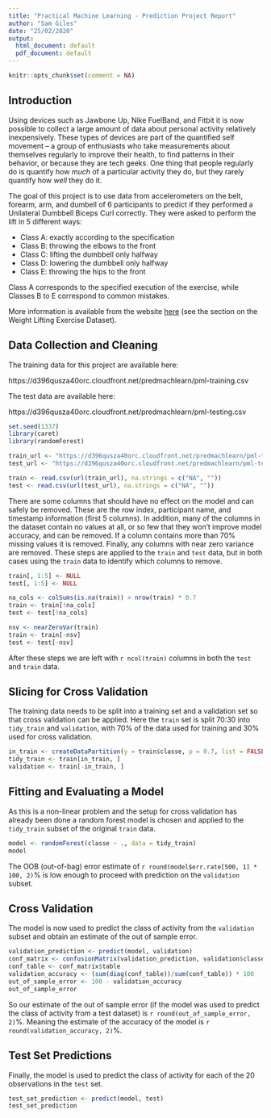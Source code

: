```yaml
---
title: "Practical Machine Learning - Prediction Project Report"
author: "Sam Giles"
date: "25/02/2020"
output:
  html_document: default
  pdf_document: default
---
```


```r
knitr::opts_chunk$set(comment = NA)
```

Introduction
---

Using devices such as Jawbone Up, Nike FuelBand, and Fitbit it is now possible to collect a large amount of data about personal activity relatively inexpensively. These types of devices are part of the quantified self movement – a group of enthusiasts who take measurements about themselves regularly to improve their health, to find patterns in their behavior, or because they are tech geeks. One thing that people regularly do is quantify how _much_ of a particular activity they do, but they rarely quantify how _well_ they do it. 

The goal of this project is to use data from accelerometers on the belt, forearm, arm, and dumbell of 6 participants to predict if they performed a Unilateral Dumbbell Biceps Curl correctly. They were asked to perform the lift in 5 different ways:

- Class A: exactly according to the specification
- Class B: throwing the elbows to the front
- Class C: lifting the dumbbell only halfway
- Class D: lowering the dumbbell only halfway
- Class E: throwing the hips to the front

Class A corresponds to the specified execution of the exercise, while Classes B to E correspond to common mistakes.

More information is available from the website [here](http://web.archive.org/web/20161224072740/http:/groupware.les.inf.puc-rio.br/har) (see the section on the Weight Lifting Exercise Dataset).

Data Collection and Cleaning
---

The training data for this project are available here:

https://d396qusza40orc.cloudfront.net/predmachlearn/pml-training.csv

The test data are available here:

https://d396qusza40orc.cloudfront.net/predmachlearn/pml-testing.csv

```r
set.seed(1337)
library(caret)
library(randomForest)

train_url <- "https://d396qusza40orc.cloudfront.net/predmachlearn/pml-training.csv"
test_url <- "https://d396qusza40orc.cloudfront.net/predmachlearn/pml-testing.csv"

train <- read.csv(url(train_url), na.strings = c("NA", ""))
test <- read.csv(url(test_url), na.strings = c("NA", ""))
```

There are some columns that should have no effect on the model and can safely be removed. These are the row index, participant name, and timestamp information (first 5 columns). In addition, many of the columns in the dataset contain no values at all, or so few that they won't improve model accuracy, and can be removed. If a column contains more than 70% missing values it is removed. Finally, any columns with near zero variance are removed. These steps are applied to the `train` and `test` data, but in both cases using the `train` data to identify which columns to remove.

```r
train[, 1:5] <- NULL
test[, 1:5] <- NULL

na_cols <- colSums(is.na(train)) > nrow(train) * 0.7
train <- train[!na_cols]
test <- test[!na_cols]

nsv <- nearZeroVar(train)
train <- train[-nsv]
test <- test[-nsv]
```

After these steps we are left with `r ncol(train)` columns in both the `test` and `train` data.

Slicing for Cross Validation
---

The training data needs to be split into a training set and a validation set so that cross validation can be applied. Here the `train` set is split 70:30 into `tidy_train` and `validation`, with 70% of the data used for training and 30% used for cross validation.

```r
in_train <- createDataPartition(y = train$classe, p = 0.7, list = FALSE)
tidy_train <- train[in_train, ]
validation <- train[-in_train, ]
```

Fitting and Evaluating a Model
---

As this is a non-linear problem and the setup for cross validation has already been done a random forest model is chosen and applied to the `tidy_train` subset of the original `train` data.

```r
model <- randomForest(classe ~ ., data = tidy_train)
model
```

The OOB (out-of-bag) error estimate of `r round(model$err.rate[500, 1] * 100, 2)`% is low enough to proceed with prediction on the `validation` subset.

Cross Validation
---

The model is now used to predict the class of activity from the `validation` subset and obtain an estimate of the out of sample error.

```r
validation_prediction <- predict(model, validation)
conf_matrix <- confusionMatrix(validation_prediction, validation$classe)
conf_table <- conf_matrix$table
validation_accuracy <- (sum(diag(conf_table))/sum(conf_table)) * 100
out_of_sample_error <- 100 - validation_accuracy
out_of_sample_error
```

So our estimate of the out of sample error (if the model was used to predict the class of activity from a test dataset) is `r round(out_of_sample_error, 2)`%. Meaning the estimate of the accuracy of the model is `r round(validation_accuracy, 2)`%.

Test Set Predictions
---

Finally, the model is used to predict the class of activity for each of the 20 observations in the `test` set.

```r
test_set_prediction <- predict(model, test)
test_set_prediction
```